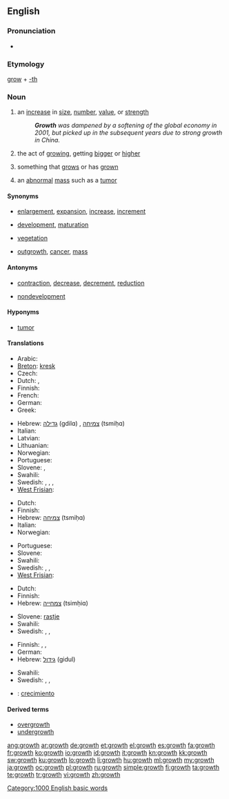 ==English==
{{wikipedia}}

===Pronunciation===
* {{audio|en-us-growth.ogg|Audio (US)}}
*: {{rhymes|əʊθ}}

===Etymology===
[[grow]] + [[-th]]

===Noun===
{{en-noun}}

# an [[increase]] in [[size]], [[number]], [[value]], or [[strength]]
#: '''''Growth''' was dampened by a softening of the global economy in 2001, but picked up in the subsequent years due to strong growth in China.''
# {{biology}} the act of [[growing]], getting [[bigger]] or [[higher]]
# {{biology}} something that [[grow]]s or has [[grown]]
# {{pathology}} an [[abnormal]] [[mass]] such as a [[tumor]]

====Synonyms====
* {{sense|increase in size}} [[enlargement]], [[expansion]], [[increase]], [[increment]]
* {{sense|act of growing}} [[development]], [[maturation]]
* {{sense|something that grows or has grown}} [[vegetation]]
* {{sense|pathology: abnormal mass such as a tumor}} [[outgrowth]], [[cancer]], [[mass]]

====Antonyms====
* {{sense|increase in size}} [[contraction]], [[decrease]], [[decrement]], [[reduction]]
* {{sense|act of growing}} [[nondevelopment]]

====Hyponyms====
* {{sense|pathology: abnormal mass such as a tumor}} [[tumor]]

====Translations====
{{trans-top|increase in size}}
* Arabic: {{t|ar|تنمية|f|tr=tanmiyya(t)}}
* [[Breton]]: [[kresk]]
* Czech: {{t+|cs|růst|m}}
* Dutch: {{t+|nl|groei}}, {{t+|nl|toename}}
* Finnish: {{t+|fi|kasvu}}
* French: {{t+|fr|croissance|f}}
* German: {{t+|de|Wachstum|n}}
* Greek: {{t+|el|ανάπτυξη|f|tr=anáptyxi}}
{{trans-mid}}
* Hebrew: [[גדילה]] (gdilɑ) {{f}}, [[צמיחה]] (tsmiḥɑ) {{f}}
* Italian: {{t-|it|crescita|f}}
* Latvian: {{t|lv|augšana|f}}
* Lithuanian: {{t|lt|augimas|m}}
* Norwegian: {{t|no|vekst|m}}
* Portuguese: {{t+|pt|acréscimo|m}}
* Slovene: {{t+|sl|rast|f}}, {{t-|sl|porast|f}}
* Swahili: {{t+|sw|ukuaji|xs=Swahili}}
* Swedish: {{t|sv|stigande|n}}, {{t|sv|tilltagande|n}}, {{t+|sv|tillväxt|c}}, {{t|sv|utvidgning|c}}
* [[West Frisian]]: {{t-|fy|groei|c|xs=West Frisian}} {{t|fy|oanwaaks|c|xs=West Frisian}}
{{trans-bottom}}

{{trans-top|act of growing}}
* Dutch: {{t+|nl|groei}}
* Finnish: {{t+|fi|kasvu}}
* Hebrew: [[צמיחה]] (tsmiḥɑ) {{f}}
* Italian: {{t-|it|crescita|f}}
* Norwegian: {{t|no|vekst}}
{{trans-mid}}
* Portuguese: {{t+|pt|crescimento|m}}
* Slovene: {{t+|sl|rast|f}}
* Swahili: {{t+|sw|ukuaji|xs=Swahili}}
* Swedish: {{t+|sv|tillväxt|c}}, {{t+|sv|växt|c}}, {{t+|sv|utveckling|c}}
* [[West Frisian]]: {{t-|fy|groei|c|xs=West Frisian}} {{t|fy|oanwaaks|c|xs=West Frisian}}
{{trans-bottom}}

{{trans-top|something that grows or has grown}}
* Dutch: {{t+|nl|groei}}
* Finnish: {{t+|fi|kasvu}}
* Hebrew: [[צמחייה]] (tsimḥiɑ) {{f}}
{{trans-mid}}
* Slovene: [[rastje]] {{n}}
* Swahili: {{t+|sw|ukuaji|xs=Swahili}}
* Swedish: {{t+|sv|vegetation|c}}, {{t+|sv|växt|c}}, {{t+|sv|växtlighet|c}}
{{trans-bottom}}

{{trans-top|pathology: abnormal mass such as a tumor}}
* Finnish: {{t+|fi|kasvain}}, {{t-|fi|kasvannainen}}, {{t+|fi|pesäke}}
* German: {{t+|de|Geschwulst|f}}
* Hebrew: [[גידול]] (gidul) {{m}}
{{trans-mid}}
* Swahili: {{t+|sw|ukuaji|xs=Swahili}}
* Swedish: {{t|sv|svulst|c}}, {{t+|sv|växt|c}}, {{t|sv|utväxt|c}}
{{trans-bottom}}

{{checktrans}}
* {{ttbc|Spanish}}: [[crecimiento]]

====Derived terms====
* [[overgrowth]]
* [[undergrowth]]

[[Category:1000 English basic words]]

[[ang:growth]]
[[ar:growth]]
[[de:growth]]
[[et:growth]]
[[el:growth]]
[[es:growth]]
[[fa:growth]]
[[fr:growth]]
[[ko:growth]]
[[io:growth]]
[[id:growth]]
[[it:growth]]
[[kn:growth]]
[[kk:growth]]
[[sw:growth]]
[[ku:growth]]
[[lo:growth]]
[[li:growth]]
[[hu:growth]]
[[ml:growth]]
[[my:growth]]
[[ja:growth]]
[[oc:growth]]
[[pl:growth]]
[[ru:growth]]
[[simple:growth]]
[[fi:growth]]
[[ta:growth]]
[[te:growth]]
[[tr:growth]]
[[vi:growth]]
[[zh:growth]]